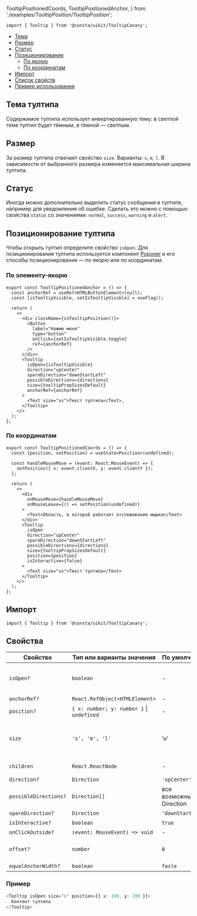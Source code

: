   TooltipPositionedCoords,
  TooltipPositionedAnchor,
} from './examples/TooltipPosition/TooltipPosition';

```tsx
import { Tooltip } from '@consta/uikit/TooltipCanary';
```

<MdxMenu>

- [Тема](#тема-тултипа)
- [Размер](#размер)
- [Статус](#статус)
- [Позиционирование](#позиционирование-тултипа)
  - [По якорю](#по-элементу-якорю)
  - [По координатам](#по-координатам)
- [Импорт](#импорт)
- [Список свойств](#свойства)
- [Пример использования](#примеры)

</MdxMenu>

## Тема тултипа

Содержимое тултипа использует инвертированную тему: в светлой теме тултип будет тёмным, в тёмной — светлым.

## Размер

За размер тултипа отвечает свойство `size`. Варианты: `s`, `m`, `l`. В зависимости от выбранного размера изменяется максимальная ширина тултипа.

## Статус

Иногда можно дополнительно выделить статус сообщения в тултипе, например для уведомления об ошибке. Сделать это можно с помощью свойства `status` со значениями: `normal`, `success`, `warning` и `alert`.

## Позиционирование тултипа

Чтобы открыть тултип определите свойство `isOpen`. Для позиционирования тултипа используется компонент [Popover](##LIBS.LIB.STAND.TAB/lib:uikit/stand:components-popover-stable/tab:dev/hash:способы-позиционирования) и его способы позиционирования — по якорю или по координатам.

### По элементу-якорю

```tsx
export const TooltipPositionedAnchor = () => {
  const anchorRef = useRef<HTMLButtonElement>(null);
  const [isTooltipVisible, setIsTooltipVisible] = useFlag();

  return (
    <>
      <div className={cnTooltipPosition()}>
        <Button
          label="Нажми меня"
          type="button"
          onClick={setIsTooltipVisible.toggle}
          ref={anchorRef}
        />
      </div>
      <Tooltip
        isOpen={isTooltipVisible}
        direction="upCenter"
        spareDirection="downStartLeft"
        possibleDirections={directions}
        size={tooltipPropSizesDefault}
        anchorRef={anchorRef}
      >
        <Text size="xs">Текст тултипа</Text>,
      </Tooltip>
    </>
  );
};
```

<TooltipPositionedAnchor />

### По координатам

```tsx
export const TooltipPositionedCoords = () => {
  const [position, setPosition] = useState<Position>(undefined);

  const handleMouseMove = (event: React.MouseEvent) => {
    setPosition({ x: event.clientX, y: event.clientY });
  };

  return (
    <>
      <div
        onMouseMove={handleMouseMove}
        onMouseLeave={() => setPosition(undefined)}
      >
        <Text>Область, в которой работает отслеживание мышки</Text>
      </div>
      <Tooltip
        isOpen
        direction="upCenter"
        spareDirection="downStartLeft"
        possibleDirections={directions}
        size={tooltipPropSizesDefault}
        position={position}
        isInteractive={false}
      >
        <Text size="xs">Текст тултипа</Text>
      </Tooltip>
    </>
  );
};
```

<TooltipPositionedCoords />

## Импорт

```tsx
import { Tooltip } from '@consta/uikit/TooltipCanary';
```

## Свойства

| Свойство              | Тип или варианты значения                     | По умолчанию            | Описание                                                                                                              |
| --------------------- | --------------------------------------------- | ----------------------- | --------------------------------------------------------------------------------------------------------------------- |
| `isOpen?`             | `boolean`                                     | -                       | Состояние тултипа (открыт/закрыт)                                                                                     |
| `anchorRef?`          | `React.RefObject<HTMLElement>`                | -                       | см. [Popover](##LIBS.LIB.STAND.TAB/lib:uikit/stand:components-popover-stable/tab:dev)                                 |
| `position?`           | `{ x: number; y: number }` &#124; `undefined` | -                       | см. [Popover](##LIBS.LIB.STAND.TAB/lib:uikit/stand:components-popover-stable/tab:dev)                                 |
| `size`                | `'s', 'm', 'l'`                               | '`m`'                   | Размер, влияющий на максимальную ширину тултипа                                                                       |
| `children`            | `React.ReactNode`                             | -                       | Контент тултипа                                                                                                       |
| `direction?`          | `Direction`                                   | `'upCenter'`            | см. [Popover](##LIBS.LIB.STAND.TAB/lib:uikit/stand:components-popover-stable/tab:dev/hash:направление-разворачивания) |
| `possibleDirections?` | `Direction[]`                                 | все возможные Direction | см. [Popover](##LIBS.LIB.STAND.TAB/lib:uikit/stand:components-popover-stable/tab:dev/hash:направление-разворачивания) |
| `spareDirection?`     | `Direction`                                   | `'downStartLeft'`       | см. [Popover](##LIBS.LIB.STAND.TAB/lib:uikit/stand:components-popover-stable/tab:dev/hash:направление-разворачивания) |
| `isInteractive?`      | `boolean`                                     | `true`                  | см. [Popover](##LIBS.LIB.STAND.TAB/lib:uikit/stand:components-popover-stable/tab:dev)                                 |
| `onClickOutside?`     | `(event: MouseEvent) => void`                 | -                       | см. [Popover](##LIBS.LIB.STAND.TAB/lib:uikit/stand:components-popover-stable/tab:dev)                                 |
| `offset?`             | `number`                                      | `0`                     | Отступ от якоря или позиции                                                                                           |
| `equalAnchorWidth?`   | `boolean`                                     | `fasle`                 | см. [Popover](##LIBS.LIB.STAND.TAB/lib:uikit/stand:components-popover-stable/tab:dev)                                 |

### Пример

```ts
<Tooltip isOpen size="s" position={{ x: 100, y: 200 }}>
  Контент тултипа
</Tooltip>
```
